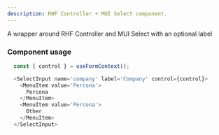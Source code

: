 ```yaml
---
description: RHF Controller + MUI Select component.
---
```


A wrapper around RHF Controller and MUI Select with an optional label

### Component usage
```js
  const { control } = useFormContext();

  <SelectInput name='company' label='Company' control={control}>
    <MenuItem value='Percona'>
      Percona
    </MenuItem>
    <MenuItem value='Percona'>
      Other
    </MenuItem>
  </SelectInput>
```
